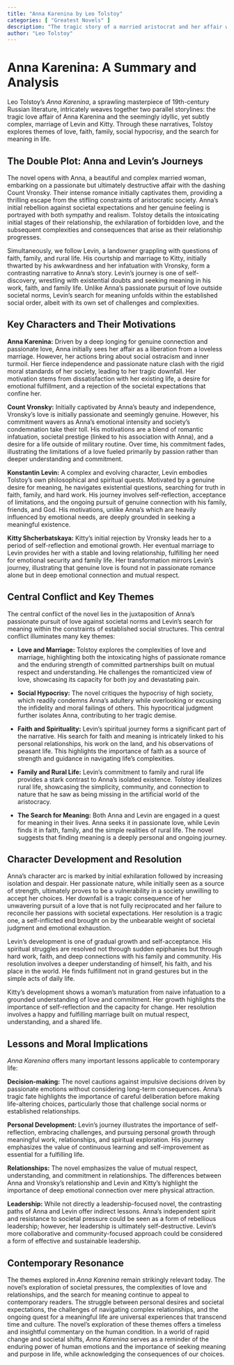 ```yaml
---
title: "Anna Karenina by Leo Tolstoy"
categories: [ "Greatest Novels" ]
description: "The tragic story of a married aristocrat and her affair with Count Vronsky, set against 19th-century Russian society."
author: "Leo Tolstoy"
---
```

# Anna Karenina: A Summary and Analysis

Leo Tolstoy's *Anna Karenina*, a sprawling masterpiece of 19th-century Russian literature, intricately weaves together two parallel storylines: the tragic love affair of Anna Karenina and the seemingly idyllic, yet subtly complex, marriage of Levin and Kitty. Through these narratives, Tolstoy explores themes of love, faith, family, social hypocrisy, and the search for meaning in life.

## The Double Plot: Anna and Levin's Journeys

The novel opens with Anna, a beautiful and complex married woman, embarking on a passionate but ultimately destructive affair with the dashing Count Vronsky. Their intense romance initially captivates them, providing a thrilling escape from the stifling constraints of aristocratic society. Anna's initial rebellion against societal expectations and her genuine feeling is portrayed with both sympathy and realism. Tolstoy details the intoxicating initial stages of their relationship, the exhilaration of forbidden love, and the subsequent complexities and consequences that arise as their relationship progresses.

Simultaneously, we follow Levin, a landowner grappling with questions of faith, family, and rural life. His courtship and marriage to Kitty, initially thwarted by his awkwardness and her infatuation with Vronsky, form a contrasting narrative to Anna's story. Levin’s journey is one of self-discovery, wrestling with existential doubts and seeking meaning in his work, faith, and family life.  Unlike Anna's passionate pursuit of love outside societal norms, Levin’s search for meaning unfolds within the established social order, albeit with its own set of challenges and complexities.


## Key Characters and Their Motivations

**Anna Karenina:** Driven by a deep longing for genuine connection and passionate love, Anna initially sees her affair as a liberation from a loveless marriage. However, her actions bring about social ostracism and inner turmoil.  Her fierce independence and passionate nature clash with the rigid moral standards of her society, leading to her tragic downfall. Her motivation stems from dissatisfaction with her existing life, a desire for emotional fulfillment, and a rejection of the societal expectations that confine her.

**Count Vronsky:**  Initially captivated by Anna's beauty and independence, Vronsky's love is initially passionate and seemingly genuine. However, his commitment wavers as Anna's emotional intensity and society's condemnation take their toll. His motivations are a blend of romantic infatuation, societal prestige (linked to his association with Anna), and a desire for a life outside of military routine.  Over time, his commitment fades, illustrating the limitations of a love fueled primarily by passion rather than deeper understanding and commitment.

**Konstantin Levin:**  A complex and evolving character, Levin embodies Tolstoy's own philosophical and spiritual quests.  Motivated by a genuine desire for meaning, he navigates existential questions, searching for truth in faith, family, and hard work.  His journey involves self-reflection, acceptance of limitations, and the ongoing pursuit of genuine connection with his family, friends, and God.  His motivations, unlike Anna’s which are heavily influenced by emotional needs, are deeply grounded in seeking a meaningful existence.

**Kitty Shcherbatskaya:**  Kitty's initial rejection by Vronsky leads her to a period of self-reflection and emotional growth. Her eventual marriage to Levin provides her with a stable and loving relationship, fulfilling her need for emotional security and family life. Her transformation mirrors Levin's journey, illustrating that genuine love is found not in passionate romance alone but in deep emotional connection and mutual respect.

## Central Conflict and Key Themes

The central conflict of the novel lies in the juxtaposition of Anna's passionate pursuit of love against societal norms and Levin's search for meaning within the constraints of established social structures. This central conflict illuminates many key themes:

* **Love and Marriage:** Tolstoy explores the complexities of love and marriage, highlighting both the intoxicating highs of passionate romance and the enduring strength of committed partnerships built on mutual respect and understanding. He challenges the romanticized view of love, showcasing its capacity for both joy and devastating pain.

* **Social Hypocrisy:** The novel critiques the hypocrisy of high society, which readily condemns Anna's adultery while overlooking or excusing the infidelity and moral failings of others.  This hypocritical judgment further isolates Anna, contributing to her tragic demise.

* **Faith and Spirituality:** Levin's spiritual journey forms a significant part of the narrative. His search for faith and meaning is intricately linked to his personal relationships, his work on the land, and his observations of peasant life. This highlights the importance of faith as a source of strength and guidance in navigating life’s complexities.

* **Family and Rural Life:** Levin's commitment to family and rural life provides a stark contrast to Anna's isolated existence.  Tolstoy idealizes rural life, showcasing the simplicity, community, and connection to nature that he saw as being missing in the artificial world of the aristocracy.

* **The Search for Meaning:** Both Anna and Levin are engaged in a quest for meaning in their lives.  Anna seeks it in passionate love, while Levin finds it in faith, family, and the simple realities of rural life.  The novel suggests that finding meaning is a deeply personal and ongoing journey.


## Character Development and Resolution

Anna's character arc is marked by initial exhilaration followed by increasing isolation and despair. Her passionate nature, while initially seen as a source of strength, ultimately proves to be a vulnerability in a society unwilling to accept her choices. Her downfall is a tragic consequence of her unwavering pursuit of a love that is not fully reciprocated and her failure to reconcile her passions with societal expectations.  Her resolution is a tragic one, a self-inflicted end brought on by the unbearable weight of societal judgment and emotional exhaustion.

Levin’s development is one of gradual growth and self-acceptance. His spiritual struggles are resolved not through sudden epiphanies but through hard work, faith, and deep connections with his family and community. His resolution involves a deeper understanding of himself, his faith, and his place in the world. He finds fulfillment not in grand gestures but in the simple acts of daily life.

Kitty's development shows a woman's maturation from naive infatuation to a grounded understanding of love and commitment. Her growth highlights the importance of self-reflection and the capacity for change. Her resolution involves a happy and fulfilling marriage built on mutual respect, understanding, and a shared life.


## Lessons and Moral Implications

*Anna Karenina* offers many important lessons applicable to contemporary life:

**Decision-making:** The novel cautions against impulsive decisions driven by passionate emotions without considering long-term consequences.  Anna's tragic fate highlights the importance of careful deliberation before making life-altering choices, particularly those that challenge social norms or established relationships.

**Personal Development:** Levin's journey illustrates the importance of self-reflection, embracing challenges, and pursuing personal growth through meaningful work, relationships, and spiritual exploration.  His journey emphasizes the value of continuous learning and self-improvement as essential for a fulfilling life.

**Relationships:** The novel emphasizes the value of mutual respect, understanding, and commitment in relationships. The differences between Anna and Vronsky's relationship and Levin and Kitty's highlight the importance of deep emotional connection over mere physical attraction.

**Leadership:**  While not directly a leadership-focused novel, the contrasting paths of Anna and Levin offer indirect lessons.  Anna's independent spirit and resistance to societal pressure could be seen as a form of rebellious leadership; however, her leadership is ultimately self-destructive. Levin’s more collaborative and community-focused approach could be considered a form of effective and sustainable leadership.

##  Contemporary Resonance

The themes explored in *Anna Karenina* remain strikingly relevant today. The novel's exploration of societal pressures, the complexities of love and relationships, and the search for meaning continue to appeal to contemporary readers. The struggle between personal desires and societal expectations, the challenges of navigating complex relationships, and the ongoing quest for a meaningful life are universal experiences that transcend time and culture. The novel's exploration of these themes offers a timeless and insightful commentary on the human condition. In a world of rapid change and societal shifts, *Anna Karenina* serves as a reminder of the enduring power of human emotions and the importance of seeking meaning and purpose in life, while acknowledging the consequences of our choices.

